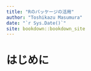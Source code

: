 ```yaml
--- 
title: "Rのパッケージの活用"
author: "Toshikazu Masumura"
date: "`r Sys.Date()`"
site: bookdown::bookdown_site
---
```


# はじめに {-}


